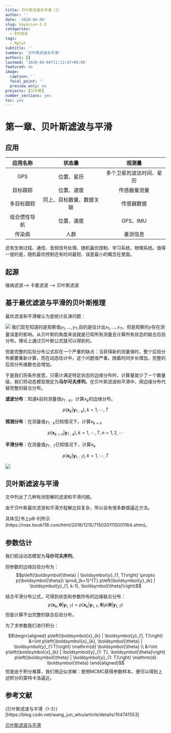 ```yaml
---
title: 贝叶斯滤波与平滑（1）
author: ''
date: '2020-04-04'
slug: bayesian-1-3
categories:
  - R可视乎
tags: 
  - Rplot
subtitle: ''
summary: '贝叶斯滤波与平滑'
authors: []
lastmod: '2020-04-04T11:12:47+08:00'
featured: no
image:
  caption: ''
  focal_point: ''
  preview_only: no
projects: [贝叶斯]
number_sections: yes
toc: yes
---
```


# 第一章、贝叶斯滤波与平滑

## 应用

|应用名称	|状态量	|观测量|
|:--:|:--:|:--:|
|GPS	|位置、星历|	多个卫星的波达时间、星历|
目标跟踪|	位置、速度	|传感器量测量|
多目标跟踪|	同上、目标数量、数据关联|传感器数据|
|组合惯性导航	|位置、速度|	GPS、IMU|
|传染病|	人群	|量测信息|

还有生物过程、通信、音频信号处理、随机最优控制、学习系统、物理系统。值得一提的是，随机最优控制还有时间最短、误差最小的概念在里面。

## 起源

维纳滤波--> 卡曼滤波 --> 贝叶斯滤波

## 基于最优滤波与平滑的贝叶斯推理

最优滤波和平滑被认为是统计反演问题：

![](1.jpg)
我们现在知道的是观察值$y_{1},\dots,y_{T}$,目的是估计出$x_{1},\dots,x_{T}$。但是观察的$y$存在测量误差的影响。从贝叶斯的角度来说就是已知所有测量去计算所有状态的联合后验分布。理论上通过贝叶斯公式就可以得到的。

但是完整的后验分布公式存在一个严重的缺点：当获得新的测量值时，整个后验分布都要重新计算，而在动态估计中，这个问题很严重。随着时间步长增加，完整的后验分布维数也会增加。

于是我们将条件放宽，只需计满足特定状态的边缘分布时，计算量就少了一个数量级，我们将动态模型限定为**马尔可夫序列**。在贝叶斯滤波和平滑中，用边缘分布代替完整的联合分布。

**滤波分布**：知道k前的测量值$y_{1:k}$，计算$x_{k}$的边缘分布。

$$p\left(\boldsymbol{x}_{k} | \boldsymbol{y}_{1: k}\right), k=1, \cdots, T$$

**预测分布**：在测量值$y_{1:k}$已知情况下，计算$x_{k+n}$

$$p\left(\boldsymbol{x}_{k+n} | \boldsymbol{y}_{1 : k}\right), k=1, \cdots, T, n=1,2, \cdots$$


**平滑分布**：在测量值$y_{1:T}$已知情况下，计算$x_{k}$

$$p\left(\boldsymbol{x}_{k} | \boldsymbol{y}_{1: T}\right), k=1, \cdots, T$$



![](2.jpg)

## 贝叶斯滤波与平滑

文中列出了几种有闭型解的滤波和平滑问题。

由于贝叶斯最优滤波和平滑方程解比较复杂，所以会有很多数值逼近方法。

具体见[书上p8-9]所示(https://max.book118.com/html/2018/1215/7150201115001164.shtm)。

## 参数估计

我们假设动态模型为**马尔可夫序列**。

则参数的边缘后验分布为：
$$p\left(\boldsymbol{\theta} | \boldsymbol{y}_{1, T}\right) \propto p(\boldsymbol{\theta}) \prod_{k=1}^{T} p\left(\boldsymbol{y}_{k} | \boldsymbol{y}_{1, k-1}, \boldsymbol{\theta}\right)$$

结合平滑分布公式，可得到状态和参数所有的边缘联合分布：
$$p\left(\boldsymbol{x}_{k}, \boldsymbol{\theta} | \boldsymbol{y}_{1, T}\right)=p\left(\boldsymbol{x}_{k} | \boldsymbol{y}_{1, T}, \boldsymbol{\theta}\right) p\left(\boldsymbol{\theta} | \boldsymbol{y}_{1, T}\right)$$
但是计算不出完整的联合后验分布。

为了求参数我们进行积分：

$$\begin{aligned}
p\left(\boldsymbol{x}_{k} | \boldsymbol{y}_{1, T}\right) &=\int p\left(\boldsymbol{x}_{k}, \boldsymbol{\theta} | \boldsymbol{y}_{1:T}\right) \mathrm{d} \boldsymbol{\theta} \\
&=\int p\left(\boldsymbol{x}_{k} | \boldsymbol{y}_{1: T}, \boldsymbol{\theta}\right) p\left(\boldsymbol{\theta} | \boldsymbol{y}_{1: T}\right) \mathrm{d} \boldsymbol{\theta}
\end{aligned}$$
但是由于积分难算，我们用近似求解：使用MCMC获得参数样本，便可以得到上述积分的蒙特卡洛逼近。






## 参考文献{-}

(贝叶斯滤波与平滑（1-3）)[https://blog.csdn.net/wang_jun_whu/article/details/104741553]

[贝叶斯滤波与平滑](https://max.book118.com/html/2018/1215/7150201115001164.shtm)





